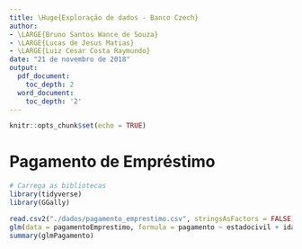 ```yaml
---
title: \Huge{Exploração de dados - Banco Czech}
author:
- \LARGE{Bruno Santos Wance de Souza}
- \LARGE{Lucas de Jesus Matias}
- \LARGE{Luiz Cesar Costa Raymundo}
date: "21 de novembro de 2018"
output:
  pdf_document:
    toc_depth: 2
  word_document:
    toc_depth: '2'
---
```


```r
knitr::opts_chunk$set(echo = TRUE)
```
\newpage
\tableofcontents
\newpage

# Pagamento de Empréstimo

```r
# Carrega as bibliotecas
library(tidyverse)
library(GGally)

```

```r
read.csv2("./dados/pagamento_emprestimo.csv", stringsAsFactors = FALSE) -> pagamentoEmprestimo
glm(data = pagamentoEmprestimo, formula = pagamento ~ estadocivil + idade + sexo, family = binomial) -> glmPagamento
summary(glmPagamento)
```

